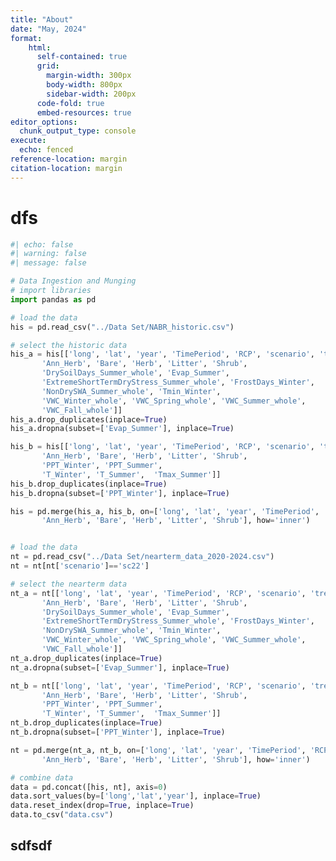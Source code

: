 ```yaml
---
title: "About"
date: "May, 2024"
format:
    html: 
      self-contained: true
      grid: 
        margin-width: 300px
        body-width: 800px
        sidebar-width: 200px
      code-fold: true
      embed-resources: true
editor_options: 
  chunk_output_type: console
execute: 
  echo: fenced
reference-location: margin
citation-location: margin
---
```


# dfs
```python
#| echo: false
#| warning: false
#| message: false

# Data Ingestion and Munging
# import libraries
import pandas as pd

# load the data
his = pd.read_csv("../Data Set/NABR_historic.csv")

# select the historic data
his_a = his[['long', 'lat', 'year', 'TimePeriod', 'RCP', 'scenario', 'treecanopy',
       'Ann_Herb', 'Bare', 'Herb', 'Litter', 'Shrub',
       'DrySoilDays_Summer_whole', 'Evap_Summer',
       'ExtremeShortTermDryStress_Summer_whole', 'FrostDays_Winter',
       'NonDrySWA_Summer_whole', 'Tmin_Winter',
       'VWC_Winter_whole', 'VWC_Spring_whole', 'VWC_Summer_whole',
       'VWC_Fall_whole']]
his_a.drop_duplicates(inplace=True)
his_a.dropna(subset=['Evap_Summer'], inplace=True)

his_b = his[['long', 'lat', 'year', 'TimePeriod', 'RCP', 'scenario', 'treecanopy',
       'Ann_Herb', 'Bare', 'Herb', 'Litter', 'Shrub',
       'PPT_Winter', 'PPT_Summer', 
       'T_Winter', 'T_Summer',  'Tmax_Summer']]
his_b.drop_duplicates(inplace=True)
his_b.dropna(subset=['PPT_Winter'], inplace=True)

his = pd.merge(his_a, his_b, on=['long', 'lat', 'year', 'TimePeriod', 'RCP', 'scenario', 'treecanopy',
       'Ann_Herb', 'Bare', 'Herb', 'Litter', 'Shrub'], how='inner')


# load the data
nt = pd.read_csv("../Data Set/nearterm_data_2020-2024.csv")
nt = nt[nt['scenario']=='sc22']

# select the nearterm data
nt_a = nt[['long', 'lat', 'year', 'TimePeriod', 'RCP', 'scenario', 'treecanopy',
       'Ann_Herb', 'Bare', 'Herb', 'Litter', 'Shrub',
       'DrySoilDays_Summer_whole', 'Evap_Summer',
       'ExtremeShortTermDryStress_Summer_whole', 'FrostDays_Winter',
       'NonDrySWA_Summer_whole', 'Tmin_Winter',
       'VWC_Winter_whole', 'VWC_Spring_whole', 'VWC_Summer_whole',
       'VWC_Fall_whole']]
nt_a.drop_duplicates(inplace=True)
nt_a.dropna(subset=['Evap_Summer'], inplace=True)

nt_b = nt[['long', 'lat', 'year', 'TimePeriod', 'RCP', 'scenario', 'treecanopy',
       'Ann_Herb', 'Bare', 'Herb', 'Litter', 'Shrub',
       'PPT_Winter', 'PPT_Summer', 
       'T_Winter', 'T_Summer',  'Tmax_Summer']]
nt_b.drop_duplicates(inplace=True)
nt_b.dropna(subset=['PPT_Winter'], inplace=True)

nt = pd.merge(nt_a, nt_b, on=['long', 'lat', 'year', 'TimePeriod', 'RCP', 'scenario', 'treecanopy',
       'Ann_Herb', 'Bare', 'Herb', 'Litter', 'Shrub'], how='inner')

# combine data
data = pd.concat([his, nt], axis=0)
data.sort_values(by=['long','lat','year'], inplace=True)
data.reset_index(drop=True, inplace=True)
data.to_csv("data.csv")
```

## sdfsdf





